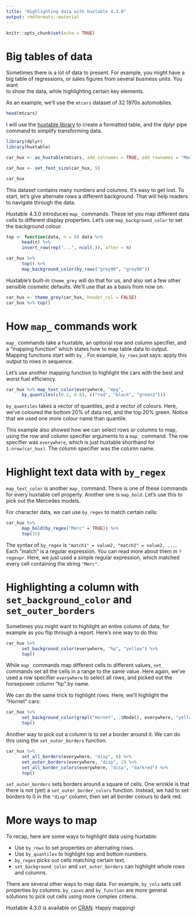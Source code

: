 ```yaml
---
title: "Highlighting data with huxtable 4.3.0"
output: rmdformats::material
---
```


```r
knitr::opts_chunk$set(echo = TRUE)
```

# Big tables of data

Sometimes there is a lot of data to present. For example, you might have a big
table of regressions, or sales figures from several business units. You want  
to show the data, while highlighting certain key elements.

As an example, we'll use the `mtcars` dataset of 32 1970s automobiles.

```r
head(mtcars)
```


I will use the [huxtable
library](https://hughjonesd.github.io/huxtable) to create a formatted table, and the
dplyr pipe command to simplify transforming data.

```r
library(dplyr)
library(huxtable)

car_hux <- as_huxtable(mtcars, add_colnames = TRUE, add_rownames = "Model")

car_hux <- set_font_size(car_hux, 9)

car_hux
```


This dataset contains many numbers and columns. It's easy to get lost. 
To start, let's give alternate rows a different background. That will help readers to
navigate through the data.

Huxtable 4.3.0 introduces `map_` commands. These let you map different data cells to
different display properties. Let's use `map_background_color` to set the background
colour.

```r

top <- function(data, n = 8) data %>% 
      head(n) %>% 
      insert_row(rep("...", ncol(.)), after = n)

car_hux %>% 
      top() %>% 
      map_background_color(by_rows("grey90", "grey98"))
```

Huxtable's built-in `theme_grey` will do that for us, and also set a few other
sensible cosmetic defaults. We'll use that as a basis from now on.

```r
car_hux <- theme_grey(car_hux, header_col = FALSE)
car_hux %>% top()
```


# How `map_` commands work

`map_` commands take a huxtable, an optional row and column specifier, and a "mapping function" which states how to map table data to output. Mapping functions start with
`by_`. For example, `by_rows` just says: apply this output to rows in sequence.

Let's use another mapping function to highlight the cars with the best and worst fuel efficiency.

```r

car_hux %>% map_text_color(everywhere, "mpg", 
      by_quantiles(c(0.2, 0.8), c("red", "black", "green3")))
```


`by_quantiles` takes a vector of quantiles, and a vector of colours. Here, we've coloured
the bottom 20% of data red, and the top 20% green. Notice that we used one more
colour name than quantile.

This example also showed how we can select rows or columns to map, using
the row and column specifier arguments to a `map_` command. The row specifier
was `everywhere`, which is just huxtable shorthand for `1:nrow(car_hux)`. The
column specifier was the column name.

# Highlight text data with `by_regex`

`map_text_color` is another `map_` command. There is one of these commands for every
huxtable cell property. Another one is `map_bold`. Let's use this to pick out
the Mercedes models.

For character data, we can use `by_regex` to match certain cells: 

```r

car_hux %>% 
      map_bold(by_regex("Merc" = TRUE)) %>% 
      top(15)
```

The syntax of `by_regex` is `"match1" = value2, "match2" = value2, ...`. Each "match"
is a regular expression. You can read more about them in `?regexpr`. Here, we just
used a simple regular expression, which matched every cell containing the string 
`"Merc"`. 

# Highlighting a column with `set_background_color` and `set_outer_borders`

Sometimes you might want to highlight an entire column of data, for example as 
you flip through a report. Here's one way to do this:

```r

car_hux %>% 
      set_background_color(everywhere, "hp", "yellow") %>% 
      top()
```

While `map_` commands map different cells to different values, `set_` commands
set all the cells in a range to the same value. Here again, we've used a 
row specifier `everywhere` to select all rows, and picked out the horsepower
column "hp" by name.

We can do the same trick to highlight rows. Here, we'll highlight the "Hornet" cars:

```r
car_hux %>% 
      set_background_color(grepl("Hornet", .$Model), everywhere, "yellow") %>% 
      top()
```

Another way to pick out a column is to set a border around it. We can do this
using the `set_outer_borders` function.

```r

car_hux %>% 
      set_all_borders(everywhere, "disp", 0) %>% 
      set_outer_borders(everywhere, "disp", 2) %>% 
      set_all_border_colors(everywhere, "disp", "darkred") %>%  
      top()
```

`set_outer_borders` sets borders around a square of cells. One wrinkle is that there
is not (yet) a `set_outer_border_colors` function. Instead, we had to set borders to
0 in the `"disp"` column, then set all border colours to dark red.

# More ways to map

To recap, here are some ways to highlight data using huxtable:

* Use `by_rows` to set properties on alternating rows.
* Use `by_quantiles` to highlight top and bottom numbers.
* `by_regex` picks out cells matching certain text.
* `set_background_color` and `set_outer_borders` can highlight whole rows and columns.

There are several other ways to map data. For example, `by_cols` sets cell properties by columns. `by_cases` and `by_function` are more general solutions to pick
out cells using more complex criteria. 

Huxtable 4.3.0 is available on [CRAN](https://cran.r-project.org/package=huxtable). Happy mapping!
  
